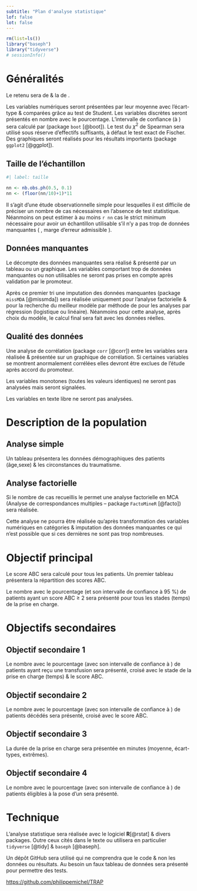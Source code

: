 ```yaml
---
subtitle: "Plan d'analyse statistique"
lof: false
lot: false
---
```


```r
rm(list=ls())
library("baseph")
library("tidyverse")
# sessionInfo()
```

# Généralités

Le \gls{alpha} retenu sera de \num{0.05} & la \gls{puissance} de \num{0.8}.

Les variables numériques seront présentées par leur moyenne avec l'écart-type & comparées grâce au test de Student. Les variables discrètes seront présentés en nombre avec le pourcentage. L'intervalle de confiance (à \qty{95}{\percent}) sera calculé par \gls{bootstrap} (package `boot` [@boot]). Le test du $\chi^2$ de Spearman sera utilisé sous réserve d'effectifs suffisants, à défaut le test exact de Fischer. Des graphiques seront réalisés pour les résultats importants (package `ggplot2` [@ggplot]).


## Taille de l'échantillon

```r
#| label: taille

nn <- nb.obs.ph(0.5, 0.1)
nn <- (floor(nn/10)+1)*11
```


Il s'agit d'une étude observationnelle simple pour lesquelles il est difficile de préciser un nombre de cas nécessaires en l'absence de test statistique. Néanmoins on peut estimer à au moins `r nn` cas le strict minimum nécessaire pour avoir un échantillon utilisable s'il n'y a pas trop de données manquantes (\gls{alpha} \num{0.05}, marge d'erreur admissible \qty{10}{\percent}).

## Données manquantes

Le décompte des données manquantes sera réalisé & présenté par un tableau ou un graphique. Les variables comportant trop de données manquantes ou non utilisables ne seront pas prises en compte après validation par le promoteur.

Après ce premier tri une imputation des données manquantes (package `missMDA` [@missmda]) sera réalisée uniquement pour l'analyse factorielle & pour la recherche du meilleur modèle par méthode de \gls{lasso} pour les analyses par régression (logistique ou linéaire). Néanmoins pour cette analyse, après choix du modèle, le calcul final sera fait avec les données réelles. 

## Qualité des données

Une analyse de corrélation (package `corr` [@corr]) entre les variables sera réalisée & présentée sur un graphique de corrélation. Si certaines variables se montrent anormalement corrélées elles devront être exclues de l'étude après accord du promoteur.

Les variables monotones (toutes les valeurs identiques) ne seront pas analysées mais seront signalées.

Les variables en texte libre ne seront pas analysées.

# Description de la population

## Analyse simple

Un tableau présentera les données démographiques des patients (âge,sexe\dots) & les circonstances du traumatisme. 


## Analyse factorielle

Si le nombre de cas recueillis le permet une analyse factorielle en MCA (Analyse de correspondances multiples -- package `FactoMineR` [@facto]) sera réalisée.

Cette analyse ne pourra être réalisée qu'après transformation des variables numériques en catégories & imputation des données manquantes ce qui n'est possible que si ces dernières ne sont pas trop nombreuses.

# Objectif principal

\begin{tcolorbox}
Présence, lors de la prise en charge pré-hospitalière d’un critère de transfusion sanguine massive et immédiate mesurée par le score ABC entre l’arrivée du \gls{smur} et \qty{10}{\min} avant l’arrivée à l’hôpital.
\end{tcolorbox}

Le score ABC sera calculé pour tous les patients. Un premier tableau présentera la répartition des scores ABC.

Le nombre avec le pourcentage (et son intervalle de confiance à 95 %) de patients ayant un score ABC $\geq$ 2 sera présenté pour tous les stades (temps) de la prise en charge.


# Objectifs secondaires

## Objectif secondaire 1
\begin{tcolorbox}
La présence d’au moins une transfusion, quel que soit le volume entre le bilan et l’arrivée à l’hôpital.
\end{tcolorbox}

Le nombre avec le pourcentage (avec son intervalle de confiance à \qty{95}{\percent}) de patients ayant reçu une transfusion sera présenté, croisé avec le stade de la prise en charge (temps) & le score ABC.

## Objectif secondaire 2
\begin{tcolorbox}
La mortalité est définie par les patients vivant à l’arrivée du \gls{smur} et décédés à l’arrivée à l’hôpital.
\end{tcolorbox}

Le nombre avec le pourcentage (avec son intervalle de confiance à \qty{95}{\percent}) de patients décédés sera présenté, croisé avec le score ABC.


## Objectif secondaire 3
\begin{tcolorbox}
Le temps de prise en charge est déterminé par le délai entre l’arrivée de l’équipe médicale et l’arrivée à l’hôpital.
\end{tcolorbox}

La durée de la prise en charge sera présentée en minutes (moyenne, écart-types, extrêmes).

## Objectif secondaire 4
\begin{tcolorbox}
Nombre de patients potentiellement éligibles à la pose d’un \gls{reboa} au regard de la présence de saignement abdominal ou pelvien à l’échographie, d’une \gls{pas} > \qty{90}{\mmHg} malgré \qty{3}{\mg\per\hour} de \gls{nad}, l’absence de trauma thoracique ou des \gls{tsa}.
\end{tcolorbox}

Le nombre avec le pourcentage (avec son intervalle de confiance à \qty{95}{\percent}) de patients éligibles à la pose d'un \gls{reboa} sera présenté.


# Technique {.appendix}

L'analyse statistique sera réalisée avec le logiciel **R**[@rstat] & divers packages. Outre ceux cités dans le texte ou utilisera en particulier `tidyverse` [@tidy] & `baseph` [@baseph].

Un dépôt GitHub sera utilisé qui ne comprendra que le code & non les données ou résultats. Au besoin un faux tableau de données sera présenté pour permettre des tests.

<https://github.com/philippemichel/TRAP>



\printglossary[ title={Abréviations \& Acronymes}, toctitle={Abréviations \& Acronymes}]


\printglossary[type = stat, title={Glossaire statistique}, toctitle={Glossaire statistique}]

\addcontentsline{toc}{chapter}{Bibliographie}

